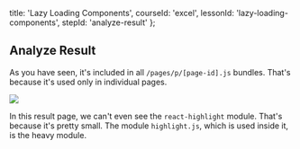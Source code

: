 
  title: 'Lazy Loading Components',
  courseId: 'excel',
  lessonId: 'lazy-loading-components',
  stepId: 'analyze-result'
};

## Analyze Result

As you have seen, it's included in all `/pages/p/[page-id].js` bundles. That's because it's used only in individual pages.

![](/static/images/llc-analyzer.png)

In this result page, we can't even see the `react-highlight` module. That's because it's pretty small. The module `highlight.js`, which is used inside it, is the heavy module.


